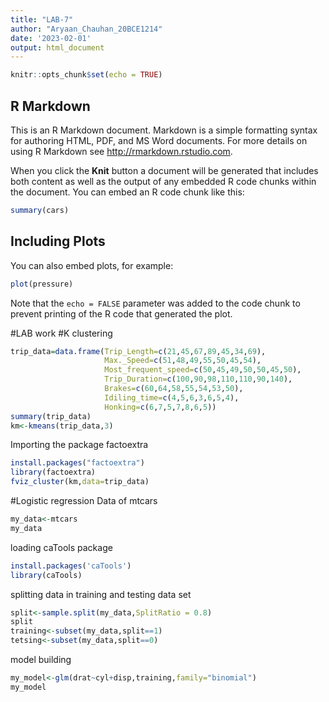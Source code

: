 ---
title: "LAB-7"
author: "Aryaan_Chauhan_20BCE1214"
date: '2023-02-01'
output: html_document
---

```{r setup, include=FALSE}
knitr::opts_chunk$set(echo = TRUE)
```

## R Markdown

This is an R Markdown document. Markdown is a simple formatting syntax for authoring HTML, PDF, and MS Word documents. For more details on using R Markdown see <http://rmarkdown.rstudio.com>.

When you click the **Knit** button a document will be generated that includes both content as well as the output of any embedded R code chunks within the document. You can embed an R code chunk like this:

```{r cars}
summary(cars)
```

## Including Plots

You can also embed plots, for example:

```{r pressure, echo=FALSE}
plot(pressure)
```

Note that the `echo = FALSE` parameter was added to the code chunk to prevent printing of the R code that generated the plot.

#LAB work
#K clustering
```{r}
trip_data=data.frame(Trip_Length=c(21,45,67,89,45,34,69),
                     Max._Speed=c(51,48,49,55,50,45,54),
                     Most_frequent_speed=c(50,45,49,50,50,45,50),
                     Trip_Duration=c(100,90,98,110,110,90,140),
                     Brakes=c(60,64,58,55,54,53,50),
                     Idiling_time=c(4,5,6,3,6,5,4),
                     Honking=c(6,7,5,7,8,6,5))
summary(trip_data)
km<-kmeans(trip_data,3)
```
Importing the package factoextra
```{r}
install.packages("factoextra")
library(factoextra)
fviz_cluster(km,data=trip_data)
```
#Logistic regression
Data of mtcars
```{r}
my_data<-mtcars
my_data
```
loading caTools package
```{r}
install.packages('caTools')
library(caTools)
```

splitting data in training and testing data set
```{r}
split<-sample.split(my_data,SplitRatio = 0.8)
split
training<-subset(my_data,split==1)
tetsing<-subset(my_data,split==0)
```
model building
```{r}
my_model<-glm(drat~cyl+disp,training,family="binomial")
my_model
```
